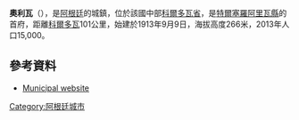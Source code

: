 {{Coord|32|2|S|63|34|W|display=title}}

'''奧利瓦'''（{{lang-es|Oliva}}），是[[阿根廷|阿根廷]]的城鎮，位於該國中部[[科爾多瓦省_(阿根廷)|科爾多瓦省]]，是[[特爾塞羅阿里瓦縣|特爾塞羅阿里瓦縣]]的首府，距離[[科爾多瓦_(阿根廷)|科爾多瓦]]101公里，始建於1913年9月9日，海拔高度266米，2013年人口15,000。

==參考資料==
*{{es icon}} [http://www.ciudaddeoliva.gov.ar Municipal website] {{Wayback|url=http://www.ciudaddeoliva.gov.ar/ |date=20210116100358 }}

{{Argentina-geo-stub}}
[[Category:阿根廷城市|Category:阿根廷城市]]